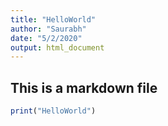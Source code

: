 ```yaml
---
title: "HelloWorld"
author: "Saurabh"
date: "5/2/2020"
output: html_document
---
```


## This is a markdown file
```r
print("HelloWorld")
```


